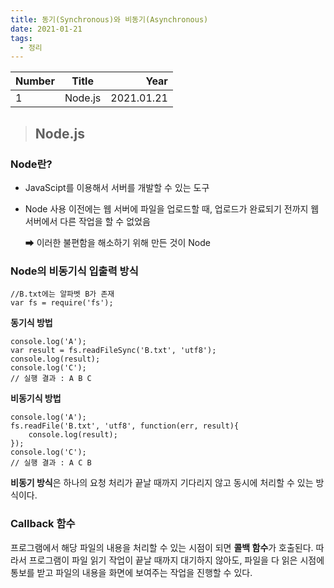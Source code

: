 ```yaml
---
title: 동기(Synchronous)와 비동기(Asynchronous)
date: 2021-01-21
tags:
  - 정리
---
```


| Number | Title                                    | Year |
| ------ | ---------------------------------------- | ---: |
| 1      | Node.js | 2021.01.21 |

> ## Node.js

### Node란?
- JavaScipt를 이용해서 서버를 개발할 수 있는 도구
- Node 사용 이전에는 웹 서버에 파일을 업로드할 때, 업로드가 완료되기 전까지 웹 서버에서 다른 작업을 할 수 없었음 
    
    ➡ 이러한 불편함을 해소하기 위해 만든 것이 Node

### Node의 비동기식 입출력 방식
    //B.txt에는 알파벳 B가 존재
    var fs = require('fs');
**동기식 방법**

    console.log('A');
    var result = fs.readFileSync('B.txt', 'utf8');
    console.log(result);
    console.log('C');
    // 실행 결과 : A B C

**비동기식 방법**

    console.log('A');
    fs.readFile('B.txt', 'utf8', function(err, result){
        console.log(result);
    });
    console.log('C');
    // 실행 결과 : A C B

**비동기 방식**은 하나의 요청 처리가 끝날 때까지 기다리지 않고 동시에 처리할 수 있는 방식이다.

### Callback 함수
프로그램에서 해당 파일의 내용을 처리할 수 있는 시점이 되면 **콜백 함수**가 호출된다. 따라서 프로그램이 파일 읽기 작업이 끝날 때까지 대기하지 않아도, 파일을 다 읽은 시점에 통보를 받고 파일의 내용을 화면에 보여주는 작업을 진행할 수 있다.
